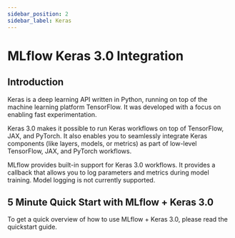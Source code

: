 ```yaml
---
sidebar_position: 2
sidebar_label: Keras
---
```



# MLflow Keras 3.0 Integration

## Introduction

Keras is a deep learning API written in Python, running on top of the machine learning platform TensorFlow.
It was developed with a focus on enabling fast experimentation.

Keras 3.0 makes it possible to run Keras workflows on top of TensorFlow, JAX, and PyTorch.
It also enables you to seamlessly integrate Keras components (like layers, models, or metrics) as part of
low-level TensorFlow, JAX, and PyTorch workflows.

MLflow provides built-in support for Keras 3.0 workflows. It provides a callback that allows you to
log parameters and metrics during model training. Model logging is not currently supported.

## 5 Minute Quick Start with MLflow + Keras 3.0

To get a quick overview of how to use MLflow + Keras 3.0, please read the quickstart guide.

<CardGroup>
  <PageCard headerText="Get Started with Keras 3.0 + MLflow" link="/deep-learning/keras/quickstart/quickstart_keras" text="Learn how to leverage the MLflow Keras callback for tracking experiments, as well as how to customize it." />
</CardGroup>
